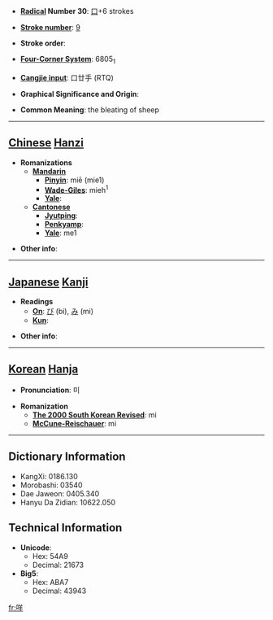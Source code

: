 * '''[[Wiktionary:Chinese radical index| Radical]] Number 30''': [[Wiktionary:Chinese radical index 口|口]]+6 strokes

* '''[[Wiktionary:Chinese total strokes index|Stroke number]]''': [[Wiktionary:Chinese total strokes index 9|9]]

* '''Stroke order''': 

* '''[[Wiktionary:Chinese four corner index|Four-Corner System]]''': 6805<sub>1</sub>

* '''[[Wiktionary:Chinese Cangjie index|Cangjie input]]''': 口廿手 (RTQ)

* '''Graphical Significance and Origin''': 

* '''Common Meaning''': the bleating of sheep

----

== [[Chinese]] [[Hanzi]] ==

* '''Romanizations'''
** '''[[Mandarin]]'''
*** '''[[Pinyin]]''': miē (mie1)
*** '''[[Wade-Giles]]''': mieh<sup>1</sup>
*** '''[[Yale]]''': 
** '''[[Cantonese]]'''
*** '''[[Jyutping]]''':
*** '''[[Penkyamp]]''': 
*** '''[[Yale]]''': me1

* '''Other info''': 

----

== [[Japanese]] [[Kanji]] ==

* '''Readings'''
** '''[[On]]''': [[び]] (bi), [[み]] (mi)
** '''[[Kun]]''': 

* '''Other info''':  

----

== [[Korean]] [[Hanja]] ==

* '''Pronunciation''': 미

* '''Romanization'''
** '''[[The 2000 South Korean Revised Romanization|The 2000 South Korean Revised]]''': mi
** '''[[McCune-Reischauer]]''': mi

----

== Dictionary Information ==

* KangXi: 0186.130
* Morobashi: 03540
* Dae Jaweon: 0405.340
* Hanyu Da Zidian: 10622.050

== Technical Information ==

* '''Unicode''':
** Hex: 54A9
** Decimal: 21673
* '''Big5''':
** Hex: ABA7
** Decimal: 43943

[[fr:咩]]
